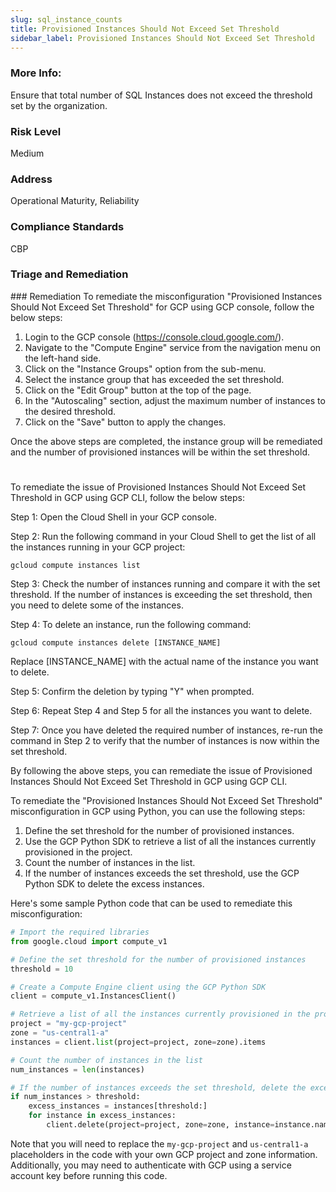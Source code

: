 ```yaml
---
slug: sql_instance_counts
title: Provisioned Instances Should Not Exceed Set Threshold
sidebar_label: Provisioned Instances Should Not Exceed Set Threshold
---
```


### More Info:

Ensure that total number of SQL Instances does not exceed the threshold set by the organization.

### Risk Level

Medium

### Address

Operational Maturity, Reliability

### Compliance Standards

CBP

### Triage and Remediation
<Tabs>
<Tab title='Remediation'>
### Remediation

<AccordionGroup>
<Accordion title='Using Console' defaultOpen='true'>
To remediate the misconfiguration "Provisioned Instances Should Not Exceed Set Threshold" for GCP using GCP console, follow the below steps:

1. Login to the GCP console (https://console.cloud.google.com/).
2. Navigate to the "Compute Engine" service from the navigation menu on the left-hand side.
3. Click on the "Instance Groups" option from the sub-menu.
4. Select the instance group that has exceeded the set threshold.
5. Click on the "Edit Group" button at the top of the page.
6. In the "Autoscaling" section, adjust the maximum number of instances to the desired threshold.
7. Click on the "Save" button to apply the changes.

Once the above steps are completed, the instance group will be remediated and the number of provisioned instances will be within the set threshold.

#
</Accordion>

<Accordion title='Using CLI'>
To remediate the issue of Provisioned Instances Should Not Exceed Set Threshold in GCP using GCP CLI, follow the below steps:

Step 1: Open the Cloud Shell in your GCP console.

Step 2: Run the following command in your Cloud Shell to get the list of all the instances running in your GCP project:

```
gcloud compute instances list
```

Step 3: Check the number of instances running and compare it with the set threshold. If the number of instances is exceeding the set threshold, then you need to delete some of the instances.

Step 4: To delete an instance, run the following command:

```
gcloud compute instances delete [INSTANCE_NAME]
```

Replace [INSTANCE_NAME] with the actual name of the instance you want to delete.

Step 5: Confirm the deletion by typing "Y" when prompted.

Step 6: Repeat Step 4 and Step 5 for all the instances you want to delete.

Step 7: Once you have deleted the required number of instances, re-run the command in Step 2 to verify that the number of instances is now within the set threshold.

By following the above steps, you can remediate the issue of Provisioned Instances Should Not Exceed Set Threshold in GCP using GCP CLI.
</Accordion>

<Accordion title='Using Python'>
To remediate the "Provisioned Instances Should Not Exceed Set Threshold" misconfiguration in GCP using Python, you can use the following steps:

1. Define the set threshold for the number of provisioned instances.
2. Use the GCP Python SDK to retrieve a list of all the instances currently provisioned in the project.
3. Count the number of instances in the list.
4. If the number of instances exceeds the set threshold, use the GCP Python SDK to delete the excess instances.

Here's some sample Python code that can be used to remediate this misconfiguration:

```python
# Import the required libraries
from google.cloud import compute_v1

# Define the set threshold for the number of provisioned instances
threshold = 10

# Create a Compute Engine client using the GCP Python SDK
client = compute_v1.InstancesClient()

# Retrieve a list of all the instances currently provisioned in the project
project = "my-gcp-project"
zone = "us-central1-a"
instances = client.list(project=project, zone=zone).items

# Count the number of instances in the list
num_instances = len(instances)

# If the number of instances exceeds the set threshold, delete the excess instances
if num_instances > threshold:
    excess_instances = instances[threshold:]
    for instance in excess_instances:
        client.delete(project=project, zone=zone, instance=instance.name)
```

Note that you will need to replace the `my-gcp-project` and `us-central1-a` placeholders in the code with your own GCP project and zone information. Additionally, you may need to authenticate with GCP using a service account key before running this code.
</Accordion>

</AccordionGroup>
</Tab>
</Tabs>

